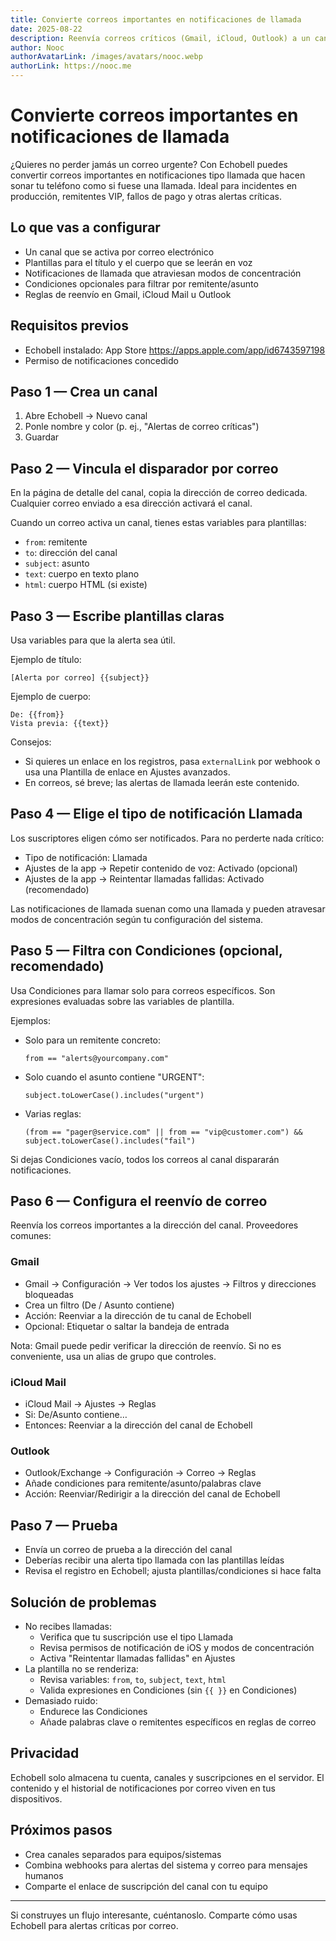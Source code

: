 ```yaml
---
title: Convierte correos importantes en notificaciones de llamada
date: 2025-08-22
description: Reenvía correos críticos (Gmail, iCloud, Outlook) a un canal de Echobell y recibe alertas tipo llamada con plantillas, filtros y reintentos.
author: Nooc
authorAvatarLink: /images/avatars/nooc.webp
authorLink: https://nooc.me
---
```


# Convierte correos importantes en notificaciones de llamada

¿Quieres no perder jamás un correo urgente? Con Echobell puedes convertir correos importantes en notificaciones tipo llamada que hacen sonar tu teléfono como si fuese una llamada. Ideal para incidentes en producción, remitentes VIP, fallos de pago y otras alertas críticas.

## Lo que vas a configurar

- Un canal que se activa por correo electrónico
- Plantillas para el título y el cuerpo que se leerán en voz
- Notificaciones de llamada que atraviesan modos de concentración
- Condiciones opcionales para filtrar por remitente/asunto
- Reglas de reenvío en Gmail, iCloud Mail u Outlook

## Requisitos previos

- Echobell instalado: App Store https://apps.apple.com/app/id6743597198
- Permiso de notificaciones concedido

## Paso 1 — Crea un canal

1. Abre Echobell → Nuevo canal
2. Ponle nombre y color (p. ej., "Alertas de correo críticas")
3. Guardar

## Paso 2 — Vincula el disparador por correo

En la página de detalle del canal, copia la dirección de correo dedicada. Cualquier correo enviado a esa dirección activará el canal.

Cuando un correo activa un canal, tienes estas variables para plantillas:

- `from`: remitente
- `to`: dirección del canal
- `subject`: asunto
- `text`: cuerpo en texto plano
- `html`: cuerpo HTML (si existe)

## Paso 3 — Escribe plantillas claras

Usa variables para que la alerta sea útil.

Ejemplo de título:

```
[Alerta por correo] {{subject}}
```

Ejemplo de cuerpo:

```
De: {{from}}
Vista previa: {{text}}
```

Consejos:

- Si quieres un enlace en los registros, pasa `externalLink` por webhook o usa una Plantilla de enlace en Ajustes avanzados.
- En correos, sé breve; las alertas de llamada leerán este contenido.

## Paso 4 — Elige el tipo de notificación Llamada

Los suscriptores eligen cómo ser notificados. Para no perderte nada crítico:

- Tipo de notificación: Llamada
- Ajustes de la app → Repetir contenido de voz: Activado (opcional)
- Ajustes de la app → Reintentar llamadas fallidas: Activado (recomendado)

Las notificaciones de llamada suenan como una llamada y pueden atravesar modos de concentración según tu configuración del sistema.

## Paso 5 — Filtra con Condiciones (opcional, recomendado)

Usa Condiciones para llamar solo para correos específicos. Son expresiones evaluadas sobre las variables de plantilla.

Ejemplos:

- Solo para un remitente concreto:
  ```
  from == "alerts@yourcompany.com"
  ```
- Solo cuando el asunto contiene "URGENT":
  ```
  subject.toLowerCase().includes("urgent")
  ```
- Varias reglas:
  ```
  (from == "pager@service.com" || from == "vip@customer.com") && subject.toLowerCase().includes("fail")
  ```

Si dejas Condiciones vacío, todos los correos al canal dispararán notificaciones.

## Paso 6 — Configura el reenvío de correo

Reenvía los correos importantes a la dirección del canal. Proveedores comunes:

### Gmail

- Gmail → Configuración → Ver todos los ajustes → Filtros y direcciones bloqueadas
- Crea un filtro (De / Asunto contiene)
- Acción: Reenviar a la dirección de tu canal de Echobell
- Opcional: Etiquetar o saltar la bandeja de entrada

Nota: Gmail puede pedir verificar la dirección de reenvío. Si no es conveniente, usa un alias de grupo que controles.

### iCloud Mail

- iCloud Mail → Ajustes → Reglas
- Si: De/Asunto contiene…
- Entonces: Reenviar a la dirección del canal de Echobell

### Outlook

- Outlook/Exchange → Configuración → Correo → Reglas
- Añade condiciones para remitente/asunto/palabras clave
- Acción: Reenviar/Redirigir a la dirección del canal de Echobell

## Paso 7 — Prueba

- Envía un correo de prueba a la dirección del canal
- Deberías recibir una alerta tipo llamada con las plantillas leídas
- Revisa el registro en Echobell; ajusta plantillas/condiciones si hace falta

## Solución de problemas

- No recibes llamadas:
  - Verifica que tu suscripción use el tipo Llamada
  - Revisa permisos de notificación de iOS y modos de concentración
  - Activa "Reintentar llamadas fallidas" en Ajustes
- La plantilla no se renderiza:
  - Revisa variables: `from`, `to`, `subject`, `text`, `html`
  - Valida expresiones en Condiciones (sin `{{ }}` en Condiciones)
- Demasiado ruido:
  - Endurece las Condiciones
  - Añade palabras clave o remitentes específicos en reglas de correo

## Privacidad

Echobell solo almacena tu cuenta, canales y suscripciones en el servidor. El contenido y el historial de notificaciones por correo viven en tus dispositivos.

## Próximos pasos

- Crea canales separados para equipos/sistemas
- Combina webhooks para alertas del sistema y correo para mensajes humanos
- Comparte el enlace de suscripción del canal con tu equipo

---

Si construyes un flujo interesante, cuéntanoslo. Comparte cómo usas Echobell para alertas críticas por correo.
